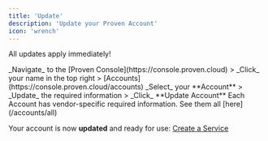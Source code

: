 ```yaml
---
title: 'Update'
description: 'Update your Proven Account'
icon: 'wrench'
---
```


<Warning> All updates apply immediately!</Warning>

<Steps>
  <Step title="Navigate">
    _Navigate_ to the [Proven Console](https://console.proven.cloud) > _Click_ your name in the top right > [Accounts](https://console.proven.cloud/accounts)
  </Step>
  <Step title="Update">
    _Select_ your **Account** > _Update_ the required information > _Click_ **Update Account**
    <Note>Each Account has vendor-specific required information. See them all [here](/accounts/all) </Note>
  </Step>
</Steps>

Your account is now **updated** and ready for use: [Create a Service](/services/create)